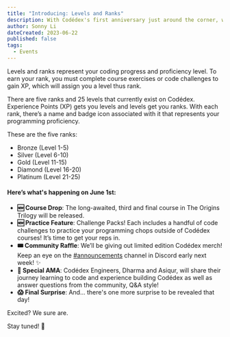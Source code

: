 ```yaml
---
title: "Introducing: Levels and Ranks"
description: With Codédex's first anniversary just around the corner, we’re carving out some time to celebrate with you! We’ve got a day planned, full of festivities including community events and new curriculum and product releases!
author: Sonny Li
dateCreated: 2023-06-22
published: false
tags:
  - Events
---
```


Levels and ranks represent your coding progress and proficiency level. To earn your rank, you must complete course exercises or code challenges to gain XP, which will assign you a level thus rank.

There are five ranks and 25 levels that currently exist on Codédex. Experience Points (XP) gets you levels and levels get you ranks. With each rank, there’s a name and badge icon associated with it that represents your programming proficiency.

These are the five ranks:

- Bronze (Level 1-5)
- Silver (Level 6-10)
- Gold (Level 11-15)
- Diamond (Level 16-20)
- Platinum (Level 21-25)

#### Here’s what's happening on June 1st:

<ul>
  <li><strong>🆕 Course Drop</strong>: The long-awaited, third and final course in The Origins Trilogy will be released.</li>
  <li><strong>🆕 Practice Feature</strong>: Challenge Packs! Each includes a handful of code challenges to practice your programming chops outside of Codédex courses! It’s time to get your reps in.</li>
  <li><strong>🎟️ Community Raffle</strong>: We’ll be giving out limited edition Codédex merch! Keep an eye on the <a href="https://discord.com/channels/960713185055375478/992694461714927686/1110205145834336378" target="_blank">#announcements</a> channel in Discord early next week! ✨</li>
  <li><strong>💬 Special AMA</strong>: Codédex Engineers, Dharma and Asiqur, will share their journey learning to code and experience building Codédex as well as answer questions from the community, Q&A style!</li>
  <li><strong>😱 Final Surprise</strong>: And... there's one more surprise to be revealed that day!</li>
</ul>

Excited? We sure are.

Stay tuned! 💖
